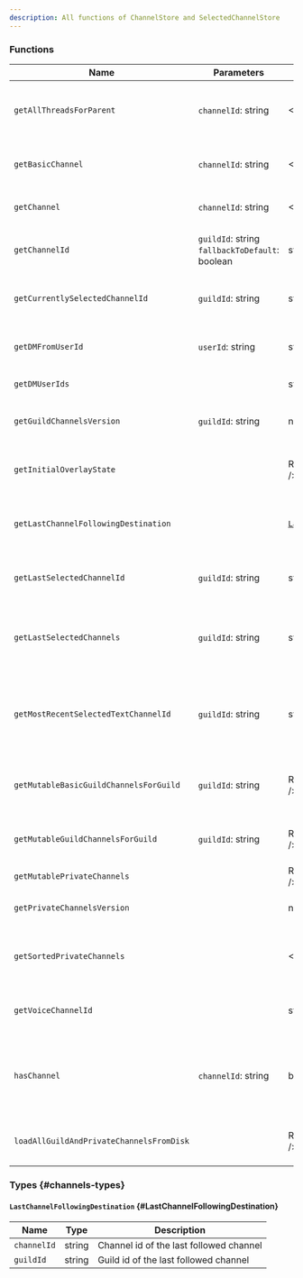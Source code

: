 ```yaml
---
description: All functions of ChannelStore and SelectedChannelStore
---
```



<RequiredNotice />

### Functions

| Name                                     | Parameters                                            | Return Type                                                           | Description                                                 |
| ---------------------------------------- | ----------------------------------------------------- | --------------------------------------------------------------------- | ----------------------------------------------------------- |
| `getAllThreadsForParent`                 | <Required /> `channelId`: string                      | <APIReferences.Channel />[]                                           | Gets all fetched threads by its channel (parent) id         |
| `getBasicChannel`                        | <Required /> `channelId`: string                      | <APIReferences.Channel /> \| undefined                                | Gets the basic channel by its id                            |
| `getChannel`                             | <Required /> `channelId`: string                      | <APIReferences.Channel /> \| undefined                                | Gets the channel by its id                                  |
| `getChannelId`                           | `guildId`: string <br /> `fallbackToDefault`: boolean | string \| undefined                                                   | Gets the current selected channel id                        |
| `getCurrentlySelectedChannelId`          | `guildId`: string                                     | string \| undefined                                                   | Gets the current selected channel id                        |
| `getDMFromUserId`                        | <Required /> `userId`: string                         | string \| undefined                                                   | Gets the DM channel id by its user id                       |
| `getDMUserIds`                           |                                                       | string[]                                                              | Gets all DM channel ids                                     |
| `getGuildChannelsVersion`                | <Required /> `guildId`: string                        | number                                                                | Gets the channel version by guild id                        |
| `getInitialOverlayState`                 |                                                       | Record<string,&nbsp;<APIReferences.Channel />>                        | Gets all guild and DM channels                              |
| `getLastChannelFollowingDestination`     |                                                       | [`LastChannelFollowingDestination`](#LastChannelFollowingDestination) | Gets information on the last channel follow                 |
| `getLastSelectedChannelId`               | `guildId`: string                                     | string \| undefined                                                   | Gets the last selected channel id                           |
| `getLastSelectedChannels`                | <Required /> `guildId`: string                        | string \| undefined                                                   | Gets the last selected channel id by its guild id           |
| `getMostRecentSelectedTextChannelId`     | `guildId`: string                                     | string \| null                                                        | Gets the last selected text channel id by its guild id      |
| `getMutableBasicGuildChannelsForGuild`   | <Required /> `guildId`: string                        | Record<string,&nbsp;<APIReferences.Channel />>                        | Gets all basic channels by its guild id                     |
| `getMutableGuildChannelsForGuild`        | <Required /> `guildId`: string                        | Record<string,&nbsp;<APIReferences.Channel />>                        | Gets all channels by its guild id                           |
| `getMutablePrivateChannels`              |                                                       | Record<string,&nbsp;<APIReferences.Channel />>                        | Gets all DM channels                                        |
| `getPrivateChannelsVersion`              |                                                       | number                                                                | Gets the DM channel version                                 |
| `getSortedPrivateChannels`               |                                                       | <APIReferences.Channel />[]                                           | Gets all DM channels sorted by the last message             |
| `getVoiceChannelId`                      |                                                       | string \| null                                                        | Gets the current voice channel id                           |
| `hasChannel`                             | <Required /> `channelId`: string                      | boolean                                                               | Checks if the channel id is registered in the channel store |
| `loadAllGuildAndPrivateChannelsFromDisk` |                                                       | Record<string,&nbsp;<APIReferences.Channel />>                        | Gets all guild and DM channels                              |

### Types {#channels-types}

#### `LastChannelFollowingDestination` {#LastChannelFollowingDestination}

| Name        | Type   | Description                             |
| ----------- | ------ | --------------------------------------- |
| `channelId` | string | Channel id of the last followed channel |
| `guildId`   | string | Guild id of the last followed channel   |
